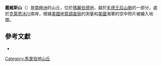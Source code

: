 {{Coord|86|52|S|150|0|W|source:GNIS|display=title}}

'''戴維斯山'''（{{lang-en|Davis Hills}}）是[[南極洲|南極洲]]的山丘，位於[[瑪麗伯德地|瑪麗伯德地]]，屬於[[毛德王后山脈|毛德王后山脈]]的一部分，處於[[克萊恩冰川|克萊恩冰川]]南岸，根據[[美國地質調查局|美國地質調查局]]的測量和[[美國|美國]]海軍的空中照片被繪入地圖。
== 參考文獻 ==
* {{usgs-gazetteer|id=3585}}

{{DEFAULTSORT:Davis Hills}}
[[Category:馬里伯地山丘|Category:馬里伯地山丘]]


{{MarieByrdLand-geo-stub}}